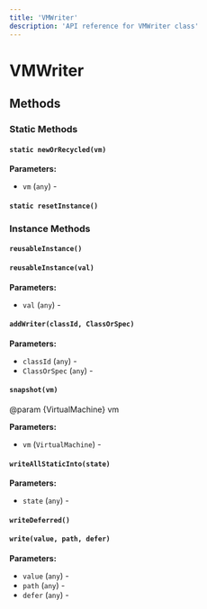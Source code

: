 ```yaml
---
title: 'VMWriter'
description: 'API reference for VMWriter class'
---
```


# VMWriter

## Methods

### Static Methods

#### `static newOrRecycled(vm)`

**Parameters:**

- `vm` (`any`) - 

#### `static resetInstance()`

### Instance Methods

#### `reusableInstance()`

#### `reusableInstance(val)`

**Parameters:**

- `val` (`any`) - 

#### `addWriter(classId, ClassOrSpec)`

**Parameters:**

- `classId` (`any`) - 
- `ClassOrSpec` (`any`) - 

#### `snapshot(vm)`

@param {VirtualMachine} vm

**Parameters:**

- `vm` (`VirtualMachine`) - 

#### `writeAllStaticInto(state)`

**Parameters:**

- `state` (`any`) - 

#### `writeDeferred()`

#### `write(value, path, defer)`

**Parameters:**

- `value` (`any`) - 
- `path` (`any`) - 
- `defer` (`any`) - 

